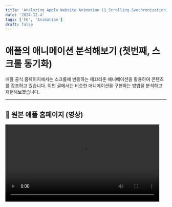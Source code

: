 ```yaml
---
title: 'Analyzing Apple Website Animation (1_Scrolling Synchronization)'
date: '2024-12-4'
tags: ['FE', 'Animation']
draft: false
---
```

# 애플의 애니메이션 분석해보기 (첫번째, 스크롤 동기화)

애플 공식 홈페이지에서는 스크롤에 반응하는 매끄러운 애니메이션을 활용하여 콘텐츠를 강조하고 있습니다. 이번 글에서는 비슷한 애니메이션을 구현하는 방법을 분석하고 재현해보겠습니다.

---

## 🎥 원본 애플 홈페이지 (영상)
<video width="481" alt="apple-website-animation" src="https://github.com/user-attachments/assets/839c0512-325b-4c81-bc5d-7429bd8bb2e9" controls />

## 📜 수정된 구현 방식

### 1. 스크롤 동기화
- 스크롤 위치(`scrollY`)를 기준으로 애니메이션 상태를 실시간으로 계산합니다.

### 2. 양방향 애니메이션
- **스크롤을 내릴 때**: 텍스트가 위로 올라가면서 사라지고, 동영상은 축소됩니다.
- **스크롤을 올릴 때**: 텍스트가 다시 내려오고, 동영상은 확대됩니다.

### 3. CSS 속성 활용
- `transform: translateY`와 `scale` 값을 스크롤 위치에 비례하도록 계산합니다.
- 애니메이션이 부드럽게 동작하도록 `requestAnimationFrame`을 사용합니다.

---

## 🔧 HTML 구조

HTML은 간단히 텍스트와 배경 비디오로 구성합니다.

```html
<div class="container">
  <div class="text-section">
    <h1 class="text">혁신적인 디자인</h1>
    <p class="subtext">애플의 새로운 차원을 경험하세요.</p>
  </div>
  <div class="video-section">
    <video class="background-video" autoplay muted loop>
      <source src="example-video.mp4" type="video/mp4" />
    </video>
  </div>
</div>
```

---

## 🎨 CSS 스타일링

스크롤 위치에 따라 부드러운 애니메이션이 동작하도록 CSS를 설정합니다.

```css
/* 텍스트 섹션 */
.text-section {
  position: absolute;
  top: 20%;
  width: 100%;
  text-align: center;
  color: white;
  z-index: 2;
}

.video-section {
  position: fixed;
  top: 0;
  left: 0;
  width: 100%;
  height: 100%;
  z-index: 1;
  display: flex;
  justify-content: center;
  align-items: center;
  overflow: hidden;
}

.background-video {
  width: 100vw;
  height: auto;
}
```

---

## 🎬 JavaScript (스크롤 비례 애니메이션)

스크롤 위치에 따라 텍스트와 동영상의 상태를 계산하여 스타일을 실시간으로 업데이트합니다.

``` javascript
const textSection = document.querySelector(".text-section");
const videoSection = document.querySelector(".video-section");

function handleScroll() {
  const scrollY = window.scrollY;
  const windowHeight = window.innerHeight;

  const textOpacity = Math.max(0, 1 - scrollY / (windowHeight / 2));
  const textTranslateY = Math.min(scrollY / 2, 100);

  textSection.style.transform = `translateY(-${textTranslateY}px)`;
  textSection.style.opacity = textOpacity;

  const videoScale = Math.max(0.5, 1 - scrollY / (windowHeight * 2));
  videoSection.style.transform = `scale(${videoScale})`;
}

window.addEventListener("scroll", () => {
  requestAnimationFrame(handleScroll);
});

```


---

## 🖥️ 주요 동작 설명

1. `scrollY`에 따른 계산

`textOpacity`: 텍스트의 투명도를 스크롤 위치에 따라 점점 줄어들도록 설정합니다.

`textTranslateY`: 텍스트가 위로 이동하는 정도를 스크롤 비율에 따라 계산합니다.

`videoScale`: 동영상의 축소 크기를 스크롤 위치에 따라 조정합니다.

2. `requestAnimationFrame` 

브라우저에서 애니메이션 성능을 개선하여 부드러운 동작 제공을 하는 비동기 함수입니다.


3. 양방향 동작

스크롤 아래로: 텍스트는 위로 이동하며 사라지고, 동영상은 축소합니다.

스크롤 위로: 텍스트는 아래로 이동하며 다시 나타나고, 동영상은 확대합니다
